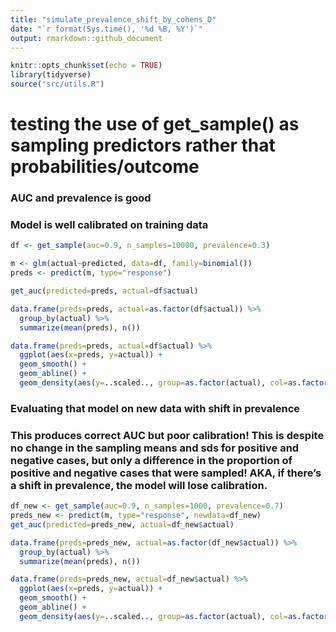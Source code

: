 ```yaml
---
title: "simulate_prevalence_shift_by_cohens_D"
date: "`r format(Sys.time(), '%d %B, %Y')`"
output: rmarkdown::github_document
---
```


```r
knitr::opts_chunk$set(echo = TRUE)
library(tidyverse)
source("src/utils.R")
```

# testing the use of get_sample() as sampling predictors rather that probabilities/outcome
### AUC and prevalence is good
### Model is well calibrated on training data
```r
df <- get_sample(auc=0.9, n_samples=10000, prevalence=0.3)

m <- glm(actual~predicted, data=df, family=binomial())
preds <- predict(m, type="response")

get_auc(predicted=preds, actual=df$actual)

data.frame(preds=preds, actual=as.factor(df$actual)) %>%
  group_by(actual) %>%
  summarize(mean(preds), n())

data.frame(preds=preds, actual=df$actual) %>%
  ggplot(aes(x=preds, y=actual)) +
  geom_smooth() +
  geom_abline() +
  geom_density(aes(y=..scaled.., group=as.factor(actual), col=as.factor(actual)))

```

### Evaluating that model on new data with shift in prevalence
### This produces correct AUC but poor calibration! This is despite no change in the sampling means and sds for positive and negative cases, but only a difference in the proportion of positive and negative cases that were sampled! AKA, if there's a shift in prevalence, the model will lose calibration.
```r

df_new <- get_sample(auc=0.9, n_samples=1000, prevalence=0.7)
preds_new <- predict(m, type="response", newdata=df_new)
get_auc(predicted=preds_new, actual=df_new$actual)

data.frame(preds=preds_new, actual=as.factor(df_new$actual)) %>%
  group_by(actual) %>%
  summarize(mean(preds), n())

data.frame(preds=preds_new, actual=df_new$actual) %>%
  ggplot(aes(x=preds, y=actual)) +
  geom_smooth() +
  geom_abline() +
  geom_density(aes(y=..scaled.., group=as.factor(actual), col=as.factor(actual)))

```
